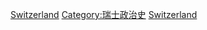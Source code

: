 {{Cat main|瑞士選舉}}
{{Commons cat|Elections in Switzerland}}

[[Category:各國選舉|Switzerland]]
[[Category:瑞士政治史|Category:瑞士政治史]]
[[Category:欧洲选举|Switzerland]]